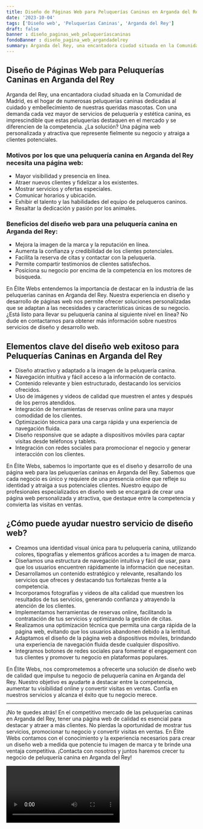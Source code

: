 ```yaml
---
title: Diseño de Páginas Web para Peluquerías Caninas en Arganda del Rey
date: '2023-10-04'
tags: ['Diseño web', 'Peluquerías Caninas', 'Arganda del Rey']
draft: false
banner : diseño_paginas_web_peluqueríascaninas
fondoBanner : diseño_pagina_web_argandadelrey
summary: Arganda del Rey, una encantadora ciudad situada en la Comunidad de Madrid, es el hogar de numerosas peluquerías caninas dedicadas al cuidado y embellecimiento de nuestras queridas mascotas. Con una demanda cada vez mayor de servicios de peluquería y estética canina, es imprescindible que estas peluquerías destaquen en el mercado y se diferencien de la competencia. ¿La solución? Una página web personalizada y atractiva que represente fielmente su negocio y atraiga a clientes potenciales. 
---
```


## Diseño de Páginas Web para Peluquerías Caninas en Arganda del Rey

Arganda del Rey, una encantadora ciudad situada en la Comunidad de Madrid, es el hogar de numerosas peluquerías caninas dedicadas al cuidado y embellecimiento de nuestras queridas mascotas. Con una demanda cada vez mayor de servicios de peluquería y estética canina, es imprescindible que estas peluquerías destaquen en el mercado y se diferencien de la competencia. ¿La solución? Una página web personalizada y atractiva que represente fielmente su negocio y atraiga a clientes potenciales. 

### Motivos por los que una peluquería canina en Arganda del Rey necesita una página web:

- Mayor visibilidad y presencia en línea.
- Atraer nuevos clientes y fidelizar a los existentes.
- Mostrar servicios y ofertas especiales.
- Comunicar horarios y ubicación.
- Exhibir el talento y las habilidades del equipo de peluqueros caninos.
- Resaltar la dedicación y pasión por los animales.

### Beneficios del diseño web para una peluquería canina en Arganda del Rey:

- Mejora la imagen de la marca y la reputación en línea.
- Aumenta la confianza y credibilidad de los clientes potenciales.
- Facilita la reserva de citas y contactar con la peluquería.
- Permite compartir testimonios de clientes satisfechos.
- Posiciona su negocio por encima de la competencia en los motores de búsqueda.

En Élite Webs entendemos la importancia de destacar en la industria de las peluquerías caninas en Arganda del Rey. Nuestra experiencia en diseño y desarrollo de páginas web nos permite ofrecer soluciones personalizadas que se adaptan a las necesidades y características únicas de su negocio. ¿Está listo para llevar su peluquería canina al siguiente nivel en línea? No dude en contactarnos para obtener más información sobre nuestros servicios de diseño y desarrollo web.

<GifSeo />

<Cta />

## Elementos clave del diseño web exitoso para Peluquerías Caninas en Arganda del Rey

- Diseño atractivo y adaptado a la imagen de la peluquería canina.
- Navegación intuitiva y fácil acceso a la información de contacto.
- Contenido relevante y bien estructurado, destacando los servicios ofrecidos.
- Uso de imágenes y videos de calidad que muestren el antes y después de los perros atendidos.
- Integración de herramientas de reservas online para una mayor comodidad de los clientes.
- Optimización técnica para una carga rápida y una experiencia de navegación fluida.
- Diseño responsive que se adapte a dispositivos móviles para captar visitas desde teléfonos y tablets.
- Integración con redes sociales para promocionar el negocio y generar interacción con los clientes.

En Élite Webs, sabemos lo importante que es el diseño y desarrollo de una página web para las peluquerías caninas en Arganda del Rey. Sabemos que cada negocio es único y requiere de una presencia online que refleje su identidad y atraiga a sus potenciales clientes. Nuestro equipo de profesionales especializados en diseño web se encargará de crear una página web personalizada y atractiva, que destaque entre la competencia y convierta las visitas en ventas.

## ¿Cómo puede ayudar nuestro servicio de diseño web?

- Creamos una identidad visual única para tu peluquería canina, utilizando colores, tipografías y elementos gráficos acordes a tu imagen de marca.
- Diseñamos una estructura de navegación intuitiva y fácil de usar, para que los usuarios encuentren rápidamente la información que necesitan.
- Desarrollamos un contenido estratégico y relevante, resaltando los servicios que ofreces y destacando tus fortalezas frente a la competencia.
- Incorporamos fotografías y videos de alta calidad que muestren los resultados de tus servicios, generando confianza y atrayendo la atención de los clientes.
- Implementamos herramientas de reservas online, facilitando la contratación de tus servicios y optimizando la gestión de citas.
- Realizamos una optimización técnica que permita una carga rápida de la página web, evitando que los usuarios abandonen debido a la lentitud.
- Adaptamos el diseño de la página web a dispositivos móviles, brindando una experiencia de navegación fluida desde cualquier dispositivo.
- Integramos botones de redes sociales para fomentar el engagement con tus clientes y promover tu negocio en plataformas populares.

En Élite Webs, nos comprometemos a ofrecerte una solución de diseño web de calidad que impulse tu negocio de peluquería canina en Arganda del Rey. Nuestro objetivo es ayudarte a destacar entre la competencia, aumentar tu visibilidad online y convertir visitas en ventas. Confía en nuestros servicios y alcanza el éxito que tu negocio merece.

---

¡No te quedes atrás! En el competitivo mercado de las peluquerías caninas en Arganda del Rey, tener una página web de calidad es esencial para destacar y atraer a más clientes. No pierdas la oportunidad de mostrar tus servicios, promocionar tu negocio y convertir visitas en ventas. En Élite Webs contamos con el conocimiento y la experiencia necesarios para crear un diseño web a medida que potencie tu imagen de marca y te brinde una ventaja competitiva. ¡Contacta con nosotros y juntos haremos crecer tu negocio de peluquería canina en Arganda del Rey!

<Video />

<CtaBot job='Peluquerías Caninas' city='Arganda del Rey'/>

<Gmaps query='Arganda del Rey+españa+maps' />